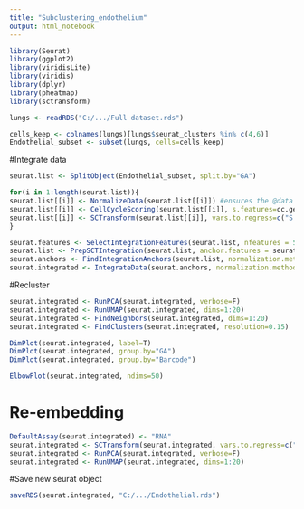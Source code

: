 ---
title: "Subclustering_endothelium"
output: html_notebook
---

```{r}
library(Seurat)
library(ggplot2)
library(viridisLite)
library(viridis)
library(dplyr)
library(pheatmap)
library(sctransform)
```

```{r}
lungs <- readRDS("C:/.../Full dataset.rds")
```

```{r}
cells_keep <- colnames(lungs)[lungs$seurat_clusters %in% c(4,6)]
Endothelial_subset <- subset(lungs, cells=cells_keep)
```


#Integrate data
```{r}
seurat.list <- SplitObject(Endothelial_subset, split.by="GA")

for(i in 1:length(seurat.list)){
seurat.list[[i]] <- NormalizeData(seurat.list[[i]]) #ensures the @data slot is available in the RNA assay for cell cycle scoring
seurat.list[[i]] <- CellCycleScoring(seurat.list[[i]], s.features=cc.genes.updated.2019$s.genes, g2m.features=cc.genes.updated.2019$g2m.genes) #Does the scoring
seurat.list[[i]] <- SCTransform(seurat.list[[i]], vars.to.regress=c("S.Score", "G2M.Score"), verbose=F) #Normalizes with SCTransform, regressing out cell cycle
}

seurat.features <- SelectIntegrationFeatures(seurat.list, nfeatures = 500)
seurat.list <- PrepSCTIntegration(seurat.list, anchor.features = seurat.features, verbose = FALSE)
seurat.anchors <- FindIntegrationAnchors(seurat.list, normalization.method = "SCT", anchor.features = seurat.features, dims = 1:20, k.filter = 20, k.score=20, k.anchor=20, verbose = FALSE)
seurat.integrated <- IntegrateData(seurat.anchors, normalization.method = "SCT", k.weight = 20, dims=1:20, verbose = FALSE)
```

#Recluster
```{r}
seurat.integrated <- RunPCA(seurat.integrated, verbose=F)
seurat.integrated <- RunUMAP(seurat.integrated, dims=1:20)
seurat.integrated <- FindNeighbors(seurat.integrated, dims=1:20)
seurat.integrated <- FindClusters(seurat.integrated, resolution=0.15)
```

```{r}
DimPlot(seurat.integrated, label=T)
DimPlot(seurat.integrated, group.by="GA")
DimPlot(seurat.integrated, group.by="Barcode")
```
```{r}
ElbowPlot(seurat.integrated, ndims=50)
```

# Re-embedding
```{r}
DefaultAssay(seurat.integrated) <- "RNA"
seurat.integrated <- SCTransform(seurat.integrated, vars.to.regress=c("S.Score", "G2M.Score"))
seurat.integrated <- RunPCA(seurat.integrated, verbose=F)
seurat.integrated <- RunUMAP(seurat.integrated, dims=1:20)
```

#Save new seurat object
```{r}
saveRDS(seurat.integrated, "C:/.../Endothelial.rds")
```
